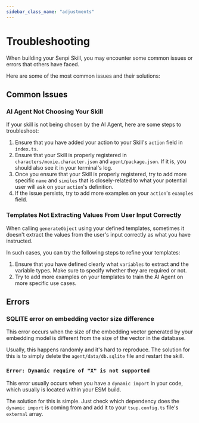 ```yaml
---
sidebar_class_name: "adjustments"
---
```



# Troubleshooting

<CopyPageButton />

When building your Senpi Skill, you may encounter some common issues or errors that others have faced.

Here are some of the most common issues and their solutions:

## Common Issues

### AI Agent Not Choosing Your Skill

If your skill is not being chosen by the AI Agent, here are some steps to troubleshoot:

1. Ensure that you have added your action to your Skill's `action` field in `index.ts`.
2. Ensure that your Skill is properly registered in `characters/moxie.character.json` and `agent/package.json`. If it is, you should also see it in your terminal's log.
3. Once you ensure that your Skill is properly registered, try to add more specific `name` and `similes` that is closely-related to what your potential user will ask on your `action`'s definition.
4. If the issue persists, try to add more examples on your `action`'s `examples` field.

### Templates Not Extracting Values From User Input Correctly

When calling `generateObject` using your defined templates, sometimes it doesn't extract the values from the user's input correctly as what you have instructed.

In such cases, you can try the following steps to refine your templates:

1. Ensure that you have defined clearly what `variables` to extract and the variable types. Make sure to specify whether they are required or not.
2. Try to add more examples on your templates to train the AI Agent on more specific use cases.

## Errors

### SQLITE error on embedding vector size difference

This error occurs when the size of the embedding vector generated by your embedding model is different from the size of the vector in the database.

Usually, this happens randomly and it's hard to reproduce. The solution for this is to simply delete the `agent/data/db.sqlite` file and restart the skill.

### `Error: Dynamic require of "X" is not supported`

This error usually occurs when you have a `dynamic import` in your code, which usually is located within your ESM build.

The solution for this is simple. Just check which dependency does the `dynamic import` is coming from and add it to your `tsup.config.ts` file's `external` array.
